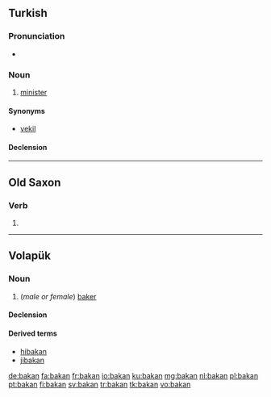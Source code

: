 ==Turkish==

===Pronunciation===
* {{IPA|/bɑ.kɑn/|lang=tr}}

===Noun===
{{tr-noun|ı|lar}}

# [[minister]]

====Synonyms====
* [[vekil]]

====Declension====
{{tr-noun-c|ı|d|pred=+|poss=+}}

----

==Old Saxon==

===Verb===
{{osx-verb}}

# {{alternative spelling of|bakkan|lang=osx}}

----

==Volapük==

===Noun===
{{vo-noun}}

# (''male or female'') [[baker]]

====Declension====
{{vo-decl-noun}}

====Derived terms====
* [[hibakan]]
* [[jibakan]]

[[de:bakan]]
[[fa:bakan]]
[[fr:bakan]]
[[io:bakan]]
[[ku:bakan]]
[[mg:bakan]]
[[nl:bakan]]
[[pl:bakan]]
[[pt:bakan]]
[[fi:bakan]]
[[sv:bakan]]
[[tr:bakan]]
[[tk:bakan]]
[[vo:bakan]]